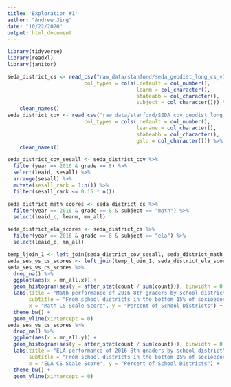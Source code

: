 ```yaml
---
title: 'Exploration #1'
author: "Andrew Jing"
date: "10/22/2020"
output: html_document
---
```


```r
library(tidyverse)
library(readxl)
library(janitor)


```


```r
seda_district_cs <- read_csv("raw_data/stanford/seda_geodist_long_cs_v30.csv",
                         col_types = cols(.default = col_number(),
                                          leanm = col_character(),
                                          stateabb = col_character(),
                                          subject = col_character())) %>% 
    clean_names()
seda_district_cov <- read_csv("raw_data/stanford/SEDA_cov_geodist_long_v30.csv",
                         col_types = cols(.default = col_number(),
                                          leaname = col_character(),
                                          stateabb = col_character(),
                                          gslo = col_character())) %>% 
    clean_names()

```

```r
seda_district_cov_sesall <- seda_district_cov %>%
  filter(year == 2016 & grade == 8) %>% 
  select(leaid, sesall) %>% 
  arrange(sesall) %>% 
  mutate(sesall_rank = 1:n()) %>% 
  filter(sesall_rank <= 0.15 * n())

seda_district_math_scores <- seda_district_cs %>% 
  filter(year == 2016 & grade == 8 & subject == "math") %>% 
  select(leaid_c, leanm, mn_all)

seda_district_ela_scores <- seda_district_cs %>% 
  filter(year == 2016 & grade == 8 & subject == "ela") %>% 
  select(leaid_c, mn_all)

temp_ljoin_1 <- left_join(seda_district_cov_sesall, seda_district_math_scores, by = c("leaid" = "leaid_c")) 
seda_ses_vs_cs_scores <- left_join(temp_ljoin_1, seda_district_ela_scores, by = c("leaid" = "leaid_c"))
seda_ses_vs_cs_scores %>% 
  drop_na() %>% 
  ggplot(aes(x = mn_all.x)) +
  geom_histogram(aes(y = after_stat(count / sum(count))), binwidth = 0.05) +
  labs(title = "Math performance of 2016 8th graders by school district",
       subtitle = "From school districts in the bottom 15% of socioeconomic ranking in the U.S.",
       x = "Math CS Scale Score", y = "Percent of School Districts") +
  theme_bw() +
  geom_vline(xintercept = 0)
seda_ses_vs_cs_scores %>% 
  drop_na() %>% 
  ggplot(aes(x = mn_all.y)) +
  geom_histogram(aes(y = after_stat(count / sum(count))), binwidth = 0.05) +
  labs(title = "ELA performance of 2016 8th graders by school district",
       subtitle = "From school districts in the bottom 15% of socioeconomic ranking in the U.S.",
       x = "ELA CS Scale Score", y = "Percent of School Districts") +
  theme_bw() +
  geom_vline(xintercept = 0)


```

